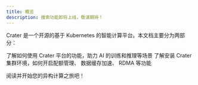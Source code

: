 ```yaml
---
title: 概览
description: 搜索功能即将上线，敬请期待！
---
```


Crater 是一个开源的基于 Kubernetes 的智能计算平台。本文档主要分为两部分：

<Cards>
  <Card href="user" title="用户指南">
    了解如何使用 Crater 平台的功能，助力 AI 的训练和推理等场景
  </Card>
  <Card href="admin" title="管理员指南">
    了解安装 Crater 集群环境，如何开启配额管理、 数据缓存加速、 RDMA 等功能
  </Card>
</Cards>

阅读并开始您的异构计算之旅吧！
